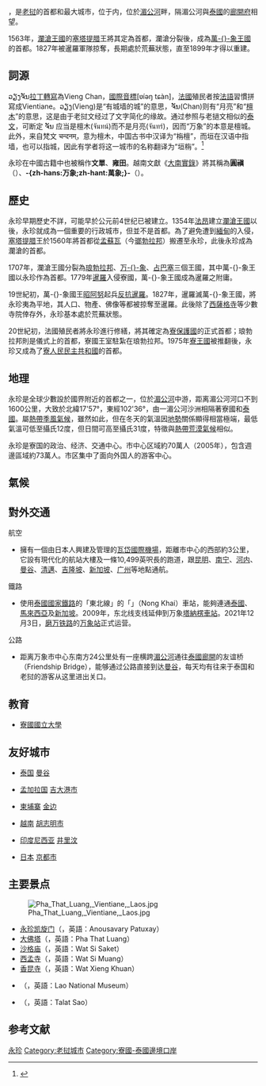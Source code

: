 {{noteTA
|G1=Laos
}}
{{Infobox settlement
|name                   = 万象
|other_name             = 
|native_name            = ວຽງຈັນ
|nickname               =
|settlement_type        =[[首都|首都]]、[[直辖市|直辖市]]
|motto                  =
|image                  = {{Photomontage
|photo1a                = 20171118 Vientiane 3220 DxO.jpg
|photo2a                = Vientiane - Patuxai - 0003.jpg
|photo2b                =  Vientiane-Wat Sisaket-02-Sim-gje.jpg
|photo3a                = Vientiane-Wat Si Muang-02-Sim-gje.jpg
|photo3b                = Xieng Khuan.JPG
|photo4a                = Pha That Luang - Vientiane (Laos) I.jpg
| spacing               = 1
| color_border          = white
| color                 = white
| size                  = 300
}}
|image_caption          = 万象市风光<br/>上：[[凯旋门_(老挝)|凯旋门]]眺望万象市中心<br/>中上：[[凯旋门_(老挝)|凯旋门]]、[[沙格庙|沙格庙]]，中下：[[西孟寺|西孟寺]]、[[香昆寺|香昆寺]]，下：[[塔銮|塔銮]]
|image_flag             =
|flag_size              =
|image_seal             =
|seal_size              =
|image_shield           =
|shield_size            =
|image_map              =
|mapsize                =
|map_caption            =
|image_map1             =
|mapsize1               =
|map_caption1           =
|image_dot_map          =
|dot_mapsize            =
|dot_map_caption        =
|dot_x =  |dot_y =
|pushpin_map            = Laos <!-- the name of a location map as per http://en.wikipedia.org/wiki/Template:Location_map -->
|pushpin_label_position = <!-- the position of the pushpin label: left, right, top, bottom, none -->
|pushpin_map_caption    =
|pushpin_mapsize        =
|coordinates_region     = LA
|subdivision_type       = 国家
|subdivision_name       = {{flag|LAO}}
|subdivision_type1      = 首都市
|subdivision_name1      = {{link-en|万象首都市|Vientiane Prefecture}}
|subdivision_type2      =
|subdivision_name2      =
|subdivision_type3      =
|subdivision_name3      =
|subdivision_type4      =
|subdivision_name4      =
|government_footnotes   =
|government_type        =
|leader_title           =
|leader_name            =
|leader_title1          =  <!-- for places with, say, both a mayor and a city manager -->
|leader_name1           =
|leader_title2          =
|leader_name2           =
|leader_title3          =
|leader_name3           =
|leader_title4          =
|leader_name4           =
|established_title      =  <!-- Settled -->
|established_date       =
|established_title2     =  <!-- Incorporated (town) -->
|established_date2      =
|established_title3     =  <!-- Incorporated (city) -->
|established_date3      =
|area_magnitude         =
|unit_pref                = <!--Enter: Imperial, if Imperial (metric) is desired-->
|area_footnotes           =

|area_land_km2            = <!--See table @ Template:Infobox Settlement for details on automatic unit conversion-->
|area_water_km2           =
|area_total_sq_mi         =
|area_land_sq_mi          =
|area_water_sq_mi         =
|area_water_percent       =
|area_urban_km2           =
|area_urban_sq_mi         =
|area_metro_km2           =
|area_metro_sq_mi         =
|area_total_km2 = 3920
|population_as_of = 2015 est
|population_total = 820,940
|population_density_km2 = auto
|population_metro               =
|population_density_metro_km2   =
|population_density_metro_sq_mi =
|population_urban               =
|population_density_urban_km2   =
|population_density_urban_sq_mi =
|population_blank1_title        =
|population_blank1              =
|population_density_blank1_km2 =
|population_density_blank1_sq_mi =
|timezone               = ICT
|utc_offset             = +7
|timezone_DST           =
|utc_offset_DST         =
|latd=17 |latm=58 |lats= |latNS=N
|longd=102 |longm=36 |longs= | longEW=E|coordinates_display=d
|elevation_footnotes    =  <!--for references: use <ref> </ref> tags-->
|elevation_m = 174
|elevation_ft = 570
|postal_code_type       =  <!-- enter ZIP code, Postcode, Post code, Postal code... -->
|postal_code            =
|area_code              =
|blank_name             =
|blank_info             =
|blank1_name            =
|blank1_info            =
|website                =
|footnotes              =
}}
{{About|寮國首都|雜誌|万象 (1941年)|和|万象 (1998年)}}

{{地區用詞3|zh-tw='''永珍'''|equiv-hk=cn|equiv-sg=tw|equiv-mo=cn|start=（{{Lang-lo|text=ວຽງຈັນ|translit=Vieng Chan}}），|end=|zh-cn='''万象'''|as=稱}}，是[[老挝|老挝]]的首都和最大城市，位于{{link-en|万象地区|Vientiane Prefecture}}内，位於[[湄公河|湄公河]]畔，隔湄公河與[[泰國|泰國]]的[[廊開府|廊開府]]相望。

1563年，[[瀾滄王國|瀾滄王國]]的[[塞塔提腊|塞塔提腊]]王將其定為首都，瀾滄分裂後，成為[[萬象王國|萬-{}-象王國]]的首都。1827年被暹羅軍隊掠奪，長期處於荒蕪狀態，直至1899年才得以重建。

== 詞源 ==
ວຽງຈັນ[[拉丁轉寫|拉丁轉寫]]為Vieng Chan，[[國際音標|國際音標]][ʋíəŋ tɕàn]，[[法國|法國]]殖民者按[[法語|法語]]習慣拼寫成Vientiane。ວຽງ(Vieng)是“有城墙的城”的意思，ຈັນ(Chan)则有“月亮”和“[[檀木|檀木]]”的意思，这是由于老挝文经过了文字简化的缘故。通过参照与老撾文相似的[[泰语|泰文]]，可断定 ຈັນ 应当是檀木(จันทน์)而不是月亮(จันทร์)，因而“万象”的本意是檀城。此外，来自梵文 चन्दनम्，意为檀木，中国古书中汉译为“栴檀”，而垣在汉语中指墙，也可以指城，因此有学者将这一城市的名称翻译为“垣栴”。<ref>{{cite web|author1=杨舟|title=调查-老挝应该读“老抓”？|url=http://news.xinhuanet.com/world/2015-07/20/c_128038729.htm|publisher=新华网|accessdate=2017-10-15|ref=1|archive-date=2016-01-23|archive-url=https://web.archive.org/web/20160123074425/http://news.xinhuanet.com/world/2015-07/20/c_128038729.htm|dead-url=no}}</ref>

永珍在中國古籍中也被稱作'''文單'''、'''雍田'''。越南文獻《[[大南實錄|大南實錄]]》將其稱為'''圓禛'''（{{vie|v=Viêng Chăn|hn=圓禛}}）、'''-{zh-hans:万象;zh-hant:萬象;}-'''（{{vie|v=Vạn Tượng|hn=萬象}}）。

== 歷史 ==
永珍早期歷史不詳，可能早於公元前4世纪已被建立。1354年[[法昂|法昂]]建立[[瀾滄王國|瀾滄王國]]以後，永珍就成為一個重要的行政城市，但並不是首都。為了避免遭到[[緬甸|緬甸]]的入侵，[[塞塔提腊|塞塔提腊]]王於1560年將首都從[[孟蘇瓦|孟蘇瓦]]（今[[瑯勃拉邦|瑯勃拉邦]]）搬遷至永珍，此後永珍成為瀾滄的首都。

1707年，瀾滄王國分裂為[[琅勃拉邦王国|琅勃拉邦]]、[[萬象王國|万-{}-象]]、[[占巴塞王国|占巴塞]]三個王國，其中萬-{}-象王國以永珍作為首都。1779年[[暹羅|暹羅]]入侵寮國，萬-{}-象王國成為暹羅之附庸。

19世紀初，萬-{}-象國王[[昭阿努|昭阿努]]起兵[[昭阿努之亂|反抗暹羅]]。1827年，暹羅滅萬-{}-象王國，將永珍夷為平地，其人口、物產、佛像等都被掠奪至暹羅。此後除了[[沙格廟|西薩格寺]]等少數寺院倖存外，永珍基本處於荒蕪狀態。

20世紀初，法國殖民者將永珍進行修繕，將其確定為[[寮保護國|寮保護國]]的正式首都；琅勃拉邦則是儀式上的首都，寮國王室駐紮在琅勃拉邦。1975年[[寮王國|寮王國]]被推翻後，永珍又成為了[[寮人民民主共和國|寮人民民主共和國]]的首都。

== 地理 ==
永珍是全球少數設於國界附近的首都之一，位於[[湄公河|湄公河]]中游，距离湄公河河口不到1600公里，大致於北緯17'57°，東經102'36°，由一湄公河沙洲相隔著寮國和[[泰國|泰國]]。屬[[熱帶季風氣候|熱帶季風氣候]]，雖然如此，但在冬天的氣溫因[[地勢|地勢]]關係顯得相當極端，最低氣溫可低至攝氏12度，但日間可高至攝氏31度，特徵與[[熱帶沙漠氣候|熱帶荒漠氣候]]相似。

永珍是寮国的政治、经济、交通中心。市中心区域約70萬人（2005年），包含週邊區域約73萬人。市区集中了面向外国人的游客中心。

== 氣候 ==
{{Infobox weather
|location = 万象
|single_line = Y
|metric_first = Y
|Jan_Hi_°C = 28.4
|Feb_Hi_°C = 30.3
|Mar_Hi_°C = 33.0
|Apr_Hi_°C = 34.3
|May_Hi_°C = 33.0
|Jun_Hi_°C = 31.9
|Jul_Hi_°C = 31.3
|Aug_Hi_°C = 30.8
|Sep_Hi_°C = 30.9
|Oct_Hi_°C = 30.8
|Nov_Hi_°C = 29.8
|Dec_Hi_°C = 28.1
|Year_Hi_°C = 31.1

|Jan_Lo_°C = 16.4
|Feb_Lo_°C = 18.5
|Mar_Lo_°C = 21.5
|Apr_Lo_°C = 23.8
|May_Lo_°C = 24.6
|Jun_Lo_°C = 24.9
|Jul_Lo_°C = 24.7
|Aug_Lo_°C = 24.6
|Sep_Lo_°C = 24.1
|Oct_Lo_°C = 22.9
|Nov_Lo_°C = 19.3
|Dec_Lo_°C = 16.7
|Year_Lo_°C = 21.8

|scrain = green
|Jan_Rain_mm =   7.5
|Feb_Rain_mm =  13.0
|Mar_Rain_mm =  33.7
|Apr_Rain_mm =  84.9
|May_Rain_mm = 245.8
|Jun_Rain_mm = 279.8
|Jul_Rain_mm = 272.3
|Aug_Rain_mm = 334.6
|Sep_Rain_mm = 297.3
|Oct_Rain_mm =  78.0
|Nov_Rain_mm =  11.1
|Dec_Rain_mm =   2.5

|Jan_Rain_days =  1
|Feb_Rain_days =  2
|Mar_Rain_days =  4
|Apr_Rain_days =  8
|May_Rain_days = 15
|Jun_Rain_days = 18
|Jul_Rain_days = 20
|Aug_Rain_days = 21
|Sep_Rain_days = 17
|Oct_Rain_days =  9
|Nov_Rain_days =  2
|Dec_Rain_days =  1

|Jan_Sun = 254.2
|Feb_Sun = 217.5
|Mar_Sun = 217.0
|Apr_Sun = 225.0
|May_Sun = 207.7
|Jun_Sun = 153.0
|Jul_Sun = 148.8
|Aug_Sun = 136.4
|Sep_Sun = 138.0
|Oct_Sun = 248.0
|Nov_Sun = 234.0
|Dec_Sun = 257.3
|source1 = 世界气象组织（1951至2000年）<ref name=WMO>{{cite web
 |url        = http://www.worldweather.cn/la/la004.htm
 |title        = 天气信息---万象(VIENTIANE)
 |publisher        = [[世界气象组织|世界气象组织]]
 |accessdate        = 2010-10-31
 |archive-date        = 2013-01-27
 |archive-url        = https://web.archive.org/web/20130127025055/http://www.worldweather.cn/la/la004.htm
 |dead-url        = yes
 }}</ref>

|source2 = 香港天文台（日照数据，1961至2000年）<ref name = HKO >{{cite web
| url = http://gb.weather.gov.hk/wxinfo/climat/world/chi/asia/se_asia/vientiane_c.htm
| title = 老挝万象气候资料
| publisher = [[香港天文台|香港天文台]]
| accessdate = 2010-10-31
| archive-date = 2019-10-26
| archive-url = https://web.archive.org/web/20191026000627/http://gb.weather.gov.hk/wxinfo/climat/world/chi/asia/se_asia/vientiane_c.htm
| dead-url = no
}}</ref>
}}

== 對外交通 ==
; 航空
* 擁有一個由日本人興建及管理的[[瓦岱國際機場|瓦岱國際機場]]，距離市中心的西部約3公里，它設有現代化的航站大樓及一條10,499英呎長的跑道，跟[[昆明|昆明]]、[[南宁|南宁]]、[[河内|河内]]、[[曼谷|曼谷]]、[[清邁|清邁]]、[[吉隆坡|吉隆坡]]、[[新加坡|新加坡]]、[[广州|广州]]等地點通航。
; 鐵路
* 使用[[泰國國家鐵路|泰國國家鐵路]]的「東北線」的「{{link-en|廊开站|Nong Khai railway station|廊開}}」（Nong Khai）車站，能夠連通[[泰國|泰國]]、[[馬來西亞|馬來西亞]]及[[新加坡|新加坡]]。2009年，东北线支线延伸到万象[[塔納楞車站|塔納楞車站]]。2021年12月3日，[[磨万铁路|磨万铁路]]的[[万象站|万象站]]正式运营。
; 公路
*距离万象市中心东南方24公里处有一座横跨[[湄公河|湄公河]]通往[[泰國|泰國]][[廊開|廊開]]的友谊桥（Friendship Bridge），能够通过公路直接到达[[曼谷|曼谷]]，每天均有往来于泰国和老挝的游客从这里进出关口。

== 教育 ==
*[[寮國國立大學|寮國國立大學]]

== 友好城市 ==
* {{flagicon|THA}} [[泰国|泰国]] [[曼谷|曼谷]]
* {{flagicon|BAN}} [[孟加拉国|孟加拉国]] [[吉大港市|吉大港市]]
* {{flagicon|CAM}} [[柬埔寨|柬埔寨]] [[金边|金边]]
* {{flagicon|VIE}} [[越南|越南]] [[胡志明市|胡志明市]]
* {{flagicon|IDN}} [[印度尼西亚|印度尼西亚]] [[井里汶|井里汶]]
* {{flagicon|JPN}} [[日本|日本]] [[京都市|京都市]]

== 主要景点 ==
[[File:Pha_That_Luang,_Vientiane,_Laos.jpg|thumb]]
*[[凱旋門_(寮國)|永珍凯旋门]]（{{lang-lo|ປະຕູໄຊ}}，英語：Anousavary Patuxay）
*[[塔鑾|大佛塔]]（{{lang-lo|ທາດຫລວງ}}，英語：Pha That Luang）
*[[沙格庙|沙格庙]]（{{lang-lo|ວັດສີສະເກດ}}，英語：Wat Si Saket）
*[[西孟寺|西孟寺]]（{{lang-lo|ວັດສີເມືອງ}}，英語：Wat Si Muang）
*[[香昆寺|香昆寺]]（{{lang-lo|ວັດຊຽງຄວນ}}，英語：Wat Xieng Khuan）
*{{link-en|寮国国立博物馆|Lao National Museum|寮国国立博物馆}}（‍{{lang-lo|ຫໍພິພິດທະພັນແຫ່ງຊາດ}}，英語：Lao National Museum）
*{{link-en|永珍早市|Talat Sao|永珍早市}}（‍{{lang-lo|ຕະຫຼາດເຊົ້າ}}，英語：Talat Sao）

== 参考文献 ==
{{Commons Category|Vientiane}}
{{wikivoyage|万象}}
{{reflist}}

{{Laos}}
{{亞洲首都}}
{{normdaten}}
{{DEFAULTSORT:Vientiane}}
[[Category:永珍|]]
[[Category:老挝城市|Category:老挝城市]]

[[Category:寮國-泰國邊境口岸|Category:寮國-泰國邊境口岸]]
